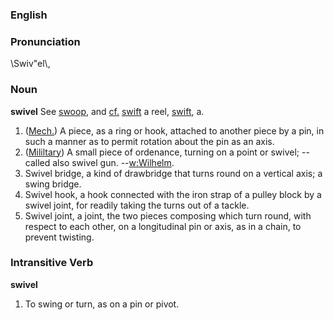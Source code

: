 {{webster}}
===English===
===Pronunciation===
\Swiv"el\, 
===Noun===
'''swivel'''
See [[swoop]], and [[cf.]] [[swift]] a reel, [[swift]], a.

#([[Mech.]]) A piece, as a ring or hook, attached to another  piece by a pin, in such a manner as to permit rotation about the pin as an axis.
#([[Mililtary]]) A small piece of ordenance, turning on a point or swivel; -- called also swivel gun. --[[w:Wilhelm]].
#Swivel bridge, a kind of drawbridge that turns round on a vertical axis; a swing bridge.
#Swivel hook, a hook connected with the iron strap of a pulley block by a swivel joint, for readily taking the turns out of a tackle.
#Swivel joint, a joint, the two pieces composing which turn round, with respect to each other, on a longitudinal pin  or axis, as in a chain, to prevent twisting.

===Intransitive Verb===
'''swivel'''
#To swing or turn, as on a pin or pivot.